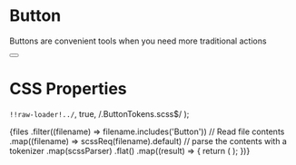 
<Meta title="Presenters/Color" component={Color} />

# Button

Buttons are convenient tools when you need more traditional actions

<Preview>
  <Story name="all checkboxes">
    <Button></Button>
  </Story>
</Preview>

# CSS Properties

<!-- Read Button tokens -->

  `!!raw-loader!../`,
  true,
  /.ButtonTokens.scss$/
);

<!-- Create array of files -->


<div>
  {files
    .filter((filename) => filename.includes('Button'))
    // Read file contents
    .map((filename) => scssReq(filename).default)
    // parse the contents with a tokenizer
    .map(scssParser)
    .flat()
    .map((result) => {
      return (
        <Color variableName={result.declaration} color={result.value}></Color>
      );
    })}
</div>
